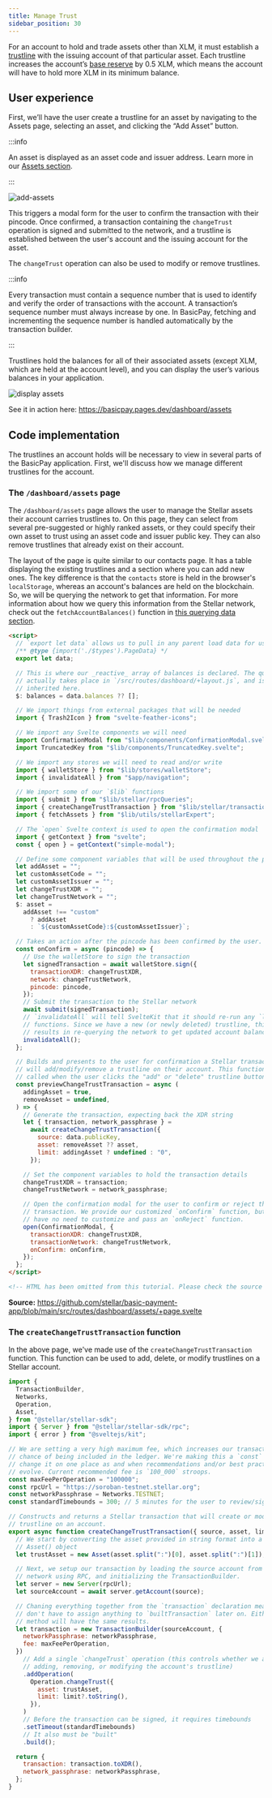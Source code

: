 ```yaml
---
title: Manage Trust
sidebar_position: 30
---
```


For an account to hold and trade assets other than XLM, it must establish a [trustline](../../../learn/fundamentals/stellar-data-structures/accounts.mdx#trustlines) with the issuing account of that particular asset. Each trustline increases the account’s [base reserve](../../../learn/fundamentals/stellar-data-structures/accounts.mdx#base-reserves-and-subentries) by 0.5 XLM, which means the account will have to hold more XLM in its minimum balance.

## User experience

First, we’ll have the user create a trustline for an asset by navigating to the Assets page, selecting an asset, and clicking the “Add Asset” button.

:::info

An asset is displayed as an asset code and issuer address. Learn more in our [Assets section](../../../learn/fundamentals/stellar-data-structures/assets.mdx).

:::

![add-assets](/assets/basic-pay/add-assets.png)

This triggers a modal form for the user to confirm the transaction with their pincode. Once confirmed, a transaction containing the `changeTrust` operation is signed and submitted to the network, and a trustline is established between the user's account and the issuing account for the asset.

The `changeTrust` operation can also be used to modify or remove trustlines.

:::info

Every transaction must contain a sequence number that is used to identify and verify the order of transactions with the account. A transaction’s sequence number must always increase by one. In BasicPay, fetching and incrementing the sequence number is handled automatically by the transaction builder.

:::

Trustlines hold the balances for all of their associated assets (except XLM, which are held at the account level), and you can display the user’s various balances in your application.

![display assets](/assets/basic-pay/display-assets.png)

See it in action here: https://basicpay.pages.dev/dashboard/assets

## Code implementation

The trustlines an account holds will be necessary to view in several parts of the BasicPay application. First, we'll discuss how we manage different trustlines for the account.

### The `/dashboard/assets` page

The `/dashboard/assets` page allows the user to manage the Stellar assets their account carries trustlines to. On this page, they can select from several pre-suggested or highly ranked assets, or they could specify their own asset to trust using an asset code and issuer public key. They can also remove trustlines that already exist on their account.

The layout of the page is quite similar to our contacts page. It has a table displaying the existing trustlines and a section where you can add new ones. The key difference is that the `contacts` store is held in the browser's `localStorage`, whereas an account's balances are held on the blockchain. So, we will be querying the network to get that information. For more information about how we query this information from the Stellar network, check out the `fetchAccountBalances()` function in [this querying data section].

```html title="/src/routes/dashboard/assets/+page.svelte"
<script>
  // `export let data` allows us to pull in any parent load data for use here.
  /** @type {import('./$types').PageData} */
  export let data;

  // This is where our _reactive_ array of balances is declared. The query
  // actually takes place in `/src/routes/dashboard/+layout.js`, and is
  // inherited here.
  $: balances = data.balances ?? [];

  // We import things from external packages that will be needed
  import { Trash2Icon } from "svelte-feather-icons";

  // We import any Svelte components we will need
  import ConfirmationModal from "$lib/components/ConfirmationModal.svelte";
  import TruncatedKey from "$lib/components/TruncatedKey.svelte";

  // We import any stores we will need to read and/or write
  import { walletStore } from "$lib/stores/walletStore";
  import { invalidateAll } from "$app/navigation";

  // We import some of our `$lib` functions
  import { submit } from "$lib/stellar/rpcQueries";
  import { createChangeTrustTransaction } from "$lib/stellar/transactions";
  import { fetchAssets } from "$lib/utils/stellarExpert";

  // The `open` Svelte context is used to open the confirmation modal
  import { getContext } from "svelte";
  const { open } = getContext("simple-modal");

  // Define some component variables that will be used throughout the page
  let addAsset = "";
  let customAssetCode = "";
  let customAssetIssuer = "";
  let changeTrustXDR = "";
  let changeTrustNetwork = "";
  $: asset =
    addAsset !== "custom"
      ? addAsset
      : `${customAssetCode}:${customAssetIssuer}`;

  // Takes an action after the pincode has been confirmed by the user.
  const onConfirm = async (pincode) => {
    // Use the walletStore to sign the transaction
    let signedTransaction = await walletStore.sign({
      transactionXDR: changeTrustXDR,
      network: changeTrustNetwork,
      pincode: pincode,
    });
    // Submit the transaction to the Stellar network
    await submit(signedTransaction);
    // `invalidateAll` will tell SvelteKit that it should re-run any `load`
    // functions. Since we have a new (or newly deleted) trustline, this
    // results in re-querying the network to get updated account balances.
    invalidateAll();
  };

  // Builds and presents to the user for confirmation a Stellar transaction that
  // will add/modify/remove a trustline on their account. This function is
  // called when the user clicks the "add" or "delete" trustline buttons.
  const previewChangeTrustTransaction = async (
    addingAsset = true,
    removeAsset = undefined,
  ) => {
    // Generate the transaction, expecting back the XDR string
    let { transaction, network_passphrase } =
      await createChangeTrustTransaction({
        source: data.publicKey,
        asset: removeAsset ?? asset,
        limit: addingAsset ? undefined : "0",
      });

    // Set the component variables to hold the transaction details
    changeTrustXDR = transaction;
    changeTrustNetwork = network_passphrase;

    // Open the confirmation modal for the user to confirm or reject the
    // transaction. We provide our customized `onConfirm` function, but we
    // have no need to customize and pass an `onReject` function.
    open(ConfirmationModal, {
      transactionXDR: changeTrustXDR,
      transactionNetwork: changeTrustNetwork,
      onConfirm: onConfirm,
    });
  };
</script>

<!-- HTML has been omitted from this tutorial. Please check the source file -->
```

**Source:** https://github.com/stellar/basic-payment-app/blob/main/src/routes/dashboard/assets/+page.svelte

### The `createChangeTrustTransaction` function

In the above page, we've made use of the `createChangeTrustTransaction` function. This function can be used to add, delete, or modify trustlines on a Stellar account.

```js title="/src/lib/stellar/transactions.js"
import {
  TransactionBuilder,
  Networks,
  Operation,
  Asset,
} from "@stellar/stellar-sdk";
import { Server } from "@stellar/stellar-sdk/rpc";
import { error } from "@sveltejs/kit";

// We are setting a very high maximum fee, which increases our transaction's
// chance of being included in the ledger. We're making this a `const` so we can
// change it on one place as and when recommendations and/or best practices
// evolve. Current recommended fee is `100_000` stroops.
const maxFeePerOperation = "100000";
const rpcUrl = "https://soroban-testnet.stellar.org";
const networkPassphrase = Networks.TESTNET;
const standardTimebounds = 300; // 5 minutes for the user to review/sign/submit

// Constructs and returns a Stellar transaction that will create or modify a
// trustline on an account.
export async function createChangeTrustTransaction({ source, asset, limit }) {
  // We start by converting the asset provided in string format into a Stellar
  // Asset() object
  let trustAsset = new Asset(asset.split(":")[0], asset.split(":")[1]);

  // Next, we setup our transaction by loading the source account from the
  // network using RPC, and initializing the TransactionBuilder.
  let server = new Server(rpcUrl);
  let sourceAccount = await server.getAccount(source);

  // Chaning everything together from the `transaction` declaration means we
  // don't have to assign anything to `builtTransaction` later on. Either
  // method will have the same results.
  let transaction = new TransactionBuilder(sourceAccount, {
    networkPassphrase: networkPassphrase,
    fee: maxFeePerOperation,
  })
    // Add a single `changeTrust` operation (this controls whether we are
    // adding, removing, or modifying the account's trustline)
    .addOperation(
      Operation.changeTrust({
        asset: trustAsset,
        limit: limit?.toString(),
      }),
    )
    // Before the transaction can be signed, it requires timebounds
    .setTimeout(standardTimebounds)
    // It also must be "built"
    .build();

  return {
    transaction: transaction.toXDR(),
    network_passphrase: networkPassphrase,
  };
}
```

[this querying data section]: ./querying-data.mdx#fetchaccountbalances
